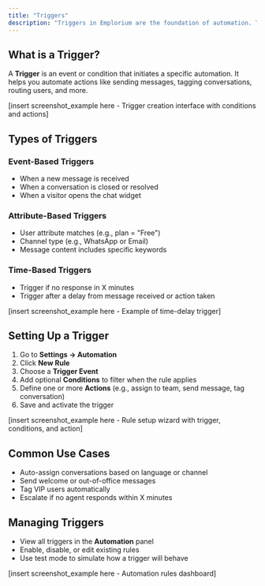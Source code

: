 ```yaml
---
title: "Triggers"
description: "Triggers in Emplorium are the foundation of automation. They allow you to define the conditions under which certain actions should be executed automatically."
---
```


## What is a Trigger?

A **Trigger** is an event or condition that initiates a specific automation. It helps you automate actions like sending messages, tagging conversations, routing users, and more.

[insert screenshot_example here - Trigger creation interface with conditions and actions]

## Types of Triggers

### Event-Based Triggers

- When a new message is received
- When a conversation is closed or resolved
- When a visitor opens the chat widget

### Attribute-Based Triggers

- User attribute matches (e.g., plan = "Free")
- Channel type (e.g., WhatsApp or Email)
- Message content includes specific keywords

### Time-Based Triggers

- Trigger if no response in X minutes
- Trigger after a delay from message received or action taken

[insert screenshot_example here - Example of time-delay trigger]

## Setting Up a Trigger

1. Go to **Settings → Automation**
2. Click **New Rule**
3. Choose a **Trigger Event**
4. Add optional **Conditions** to filter when the rule applies
5. Define one or more **Actions** (e.g., assign to team, send message, tag conversation)
6. Save and activate the trigger

[insert screenshot_example here - Rule setup wizard with trigger, conditions, and action]

## Common Use Cases

- Auto-assign conversations based on language or channel
- Send welcome or out-of-office messages
- Tag VIP users automatically
- Escalate if no agent responds within X minutes

## Managing Triggers

- View all triggers in the **Automation** panel
- Enable, disable, or edit existing rules
- Use test mode to simulate how a trigger will behave

[insert screenshot_example here - Automation rules dashboard]